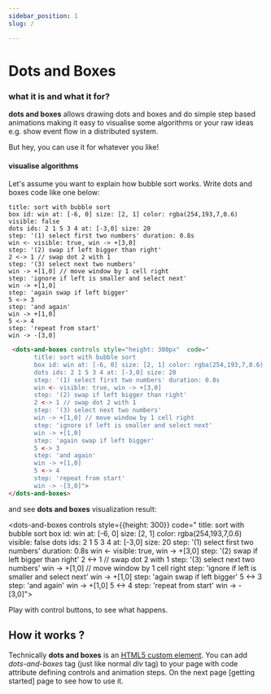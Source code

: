 ```yaml
---
sidebar_position: 1
slug: /

---
```


# Dots and Boxes

### what it is and what it for?
 **dots and boxes** allows drawing dots and boxes and do simple step based animations making it easy to
visualise some algorithms or your raw ideas e.g. show event flow in a distributed system.

But hey, you can use it for whatever you like!

#### visualise algorithms

Let's assume you want to explain how bubble sort works. Write dots and boxes code like one below:

```dabl tab showLineNumbers
title: sort with bubble sort
box id: win at: [-6, 0] size: [2, 1] color: rgba(254,193,7,0.6) visible: false
dots ids: 2 1 5 3 4 at: [-3,0] size: 20
step: '(1) select first two numbers' duration: 0.8s
win <- visible: true, win -> +[3,0]
step: '(2) swap if left bigger than right'
2 <-> 1 // swap dot 2 with 1
step: '(3) select next two numbers'
win -> +[1,0] // move window by 1 cell right
step: 'ignore if left is smaller and select next'
win -> +[1,0]
step: 'again swap if left bigger'
5 <-> 3
step: 'and again'
win -> +[1,0]
5 <-> 4
step: 'repeat from start'
win -> -[3,0]
```
```html tab showLineNumbers
 <dots-and-boxes controls style="height: 300px"  code="
       title: sort with bubble sort
       box id: win at: [-6, 0] size: [2, 1] color: rgba(254,193,7,0.6) visible: false
       dots ids: 2 1 5 3 4 at: [-3,0] size: 20
       step: '(1) select first two numbers' duration: 0.8s
       win <- visible: true, win -> +[3,0]
       step: '(2) swap if left bigger than right'
       2 <-> 1 // swap dot 2 with 1
       step: '(3) select next two numbers'
       win -> +[1,0] // move window by 1 cell right
       step: 'ignore if left is smaller and select next'
       win -> +[1,0]
       step: 'again swap if left bigger'
       5 <-> 3
       step: 'and again'
       win -> +[1,0]
       5 <-> 4
       step: 'repeat from start'
       win -> -[3,0]">
</dots-and-boxes>
```

and see **dots and boxes** visualization result:

 <dots-and-boxes controls style={{height: 300}}    code="
       title: sort with bubble sort
       box id: win at: [-6, 0] size: [2, 1] color: rgba(254,193,7,0.6) visible: false
       dots ids: 2 1 5 3 4 at: [-3,0] size: 20
       step: '(1) select first two numbers' duration: 0.8s
       win <- visible: true, win -> +[3,0]
       step: '(2) swap if left bigger than right'
       2 <-> 1 // swap dot 2 with 1
       step: '(3) select next two numbers'
       win -> +[1,0] // move window by 1 cell right
       step: 'ignore if left is smaller and select next'
       win -> +[1,0]
       step: 'again swap if left bigger'
       5 <-> 3
       step: 'and again'
       win -> +[1,0]
       5 <-> 4
       step: 'repeat from start'
       win -> -[3,0]">
</dots-and-boxes>

Play with control buttons, to see what happens.

## How it works ?

Technically **dots and boxes** is an [HTML5 custom element](https://developer.mozilla.org/en-US/docs/Web/API/Web_Components/Using_custom_elements).
You can add *dots-and-boxes* tag (just like normal *div* tag) to your page with code attribute defining controls and  animation steps.  On the next page [getting started] page to see how to use it.


